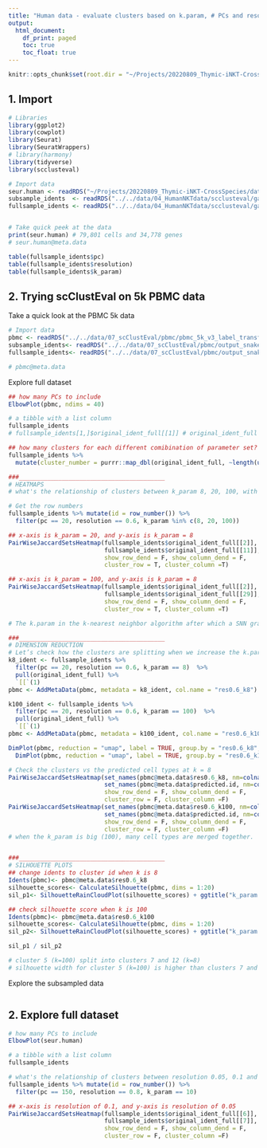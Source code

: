 ```yaml
---
title: "Human data - evaluate clusters based on k.param, # PCs and resolution"
output:
  html_document:
    df_print: paged
    toc: true
    toc_float: true
---
```


```r
knitr::opts_chunk$set(root.dir = "~/Projects/20220809_Thymic-iNKT-CrossSpecies/scripts/human-thymus/")
```


## 1. Import

```r
# Libraries
library(ggplot2)
library(cowplot)
library(Seurat)
library(SeuratWrappers)
# library(harmony)
library(tidyverse)
library(scclusteval)
```

```r
# Import data
seur.human <- readRDS("~/Projects/20220809_Thymic-iNKT-CrossSpecies/data/raw_data/human_data/filtered_seurat_Harmony_07-22-22.RDS")
subsample_idents  <- readRDS("../../data/04_HumanNKTdata/scclusteval/gather_subsample.rds")
fullsample_idents <- readRDS("../../data/04_HumanNKTdata/scclusteval/gather_full_sample.rds")


# Take quick peek at the data
print(seur.human) # 79,801 cells and 34,778 genes
# seur.human@meta.data

table(fullsample_idents$pc)
table(fullsample_idents$resolution)
table(fullsample_idents$k_param)
```


## 2. Trying scClustEval on 5k PBMC data

Take a quick look at the PBMC 5k data
```r
# Import data
pbmc <- readRDS("../../data/07_scClustEval/pbmc/pbmc_5k_v3_label_transfered_from_10k.rds")
subsample_idents<- readRDS("../../data/07_scClustEval/pbmc/output_snakemake/gather_subsample.rds")
fullsample_idents<- readRDS("../../data/07_scClustEval/pbmc/output_snakemake/gather_full_sample.rds")

# pbmc@meta.data
```


Explore full dataset

```r
## how many PCs to include
ElbowPlot(pbmc, ndims = 40)

# a tibble with a list column
fullsample_idents
# fullsample_idents[1,]$original_ident_full[[1]] # original_ident_full is the vector of cells with the cluster number they are assigned to.

## how many clusters for each different comibination of parameter set?
fullsample_idents %>%
  mutate(cluster_number = purrr::map_dbl(original_ident_full, ~length(unique(.x))))

###_________________________________________
# HEATMAPS
# what's the relationship of clusters between k_param 8, 20, 100, with same pc=20 and resolution = 0.6

# Get the row numbers
fullsample_idents %>% mutate(id = row_number()) %>%
  filter(pc == 20, resolution == 0.6, k_param %in% c(8, 20, 100))

## x-axis is k_param = 20, and y-axis is k_param = 8
PairWiseJaccardSetsHeatmap(fullsample_idents$original_ident_full[[2]],
                           fullsample_idents$original_ident_full[[11]],
                           show_row_dend = F, show_column_dend = F,
                           cluster_row = T, cluster_column =T)

## x-axis is k_param = 100, and y-axis is k_param = 8
PairWiseJaccardSetsHeatmap(fullsample_idents$original_ident_full[[2]],
                           fullsample_idents$original_ident_full[[29]],
                           show_row_dend = F, show_column_dend = F,
                           cluster_row = T, cluster_column =T)

# The k.param in the k-nearest neighbor algorithm after which a SNN graph is constructed. This parameter determines the resolution of the clustering where a bigger k yields a more interconnected graph and bigger clusters. We see if we increase the k param to 100, we get fewer number of total number of clusters.

###_________________________________________
# DIMENSION REDUCTION
# Let’s check how the clusters are splitting when we increase the k.param.
k8_ident <- fullsample_idents %>%
  filter(pc == 20, resolution == 0.6, k_param == 8)  %>%
  pull(original_ident_full) %>%
  `[[`(1)
pbmc <- AddMetaData(pbmc, metadata = k8_ident, col.name = "res0.6_k8")

k100_ident <- fullsample_idents %>%
  filter(pc == 20, resolution == 0.6, k_param == 100)  %>%
  pull(original_ident_full) %>%
  `[[`(1)
pbmc <- AddMetaData(pbmc, metadata = k100_ident, col.name = "res0.6_k100")

DimPlot(pbmc, reduction = "umap", label = TRUE, group.by = "res0.6_k8", repel = TRUE) + ggtitle("k_param 8") + NoLegend() |
  DimPlot(pbmc, reduction = "umap", label = TRUE, group.by = "res0.6_k100", repel = TRUE) + ggtitle("k_param 100") + NoLegend()

# Check the clusters vs the predicted cell types at k = 8
PairWiseJaccardSetsHeatmap(set_names(pbmc@meta.data$res0.6_k8, nm=colnames(pbmc)),
                           set_names(pbmc@meta.data$predicted.id, nm=colnames(pbmc)),
                           show_row_dend = F, show_column_dend = F,
                           cluster_row = F, cluster_column =F)
PairWiseJaccardSetsHeatmap(set_names(pbmc@meta.data$res0.6_k100, nm=colnames(pbmc)),
                           set_names(pbmc@meta.data$predicted.id, nm=colnames(pbmc)),
                           show_row_dend = F, show_column_dend = F,
                           cluster_row = F, cluster_column =F)
# when the k_param is big (100), many cell types are merged together.


###_________________________________________
# SILHOUETTE PLOTS
## change idents to cluster id when k is 8
Idents(pbmc)<- pbmc@meta.data$res0.6_k8
silhouette_scores<- CalculateSilhouette(pbmc, dims = 1:20)
sil_p1<- SilhouetteRainCloudPlot(silhouette_scores) + ggtitle("k_param 8")

## check silhouette score when k is 100
Idents(pbmc)<- pbmc@meta.data$res0.6_k100
silhouette_scores<- CalculateSilhouette(pbmc, dims = 1:20)
sil_p2<- SilhouetteRainCloudPlot(silhouette_scores) + ggtitle("k_param 100")

sil_p1 / sil_p2

# cluster 5 (k=100) split into clusters 7 and 12 (k=8)
# silhouette width for cluster 5 (k=100) is higher than clusters 7 and 12 (k=8), suggesting that k=100 is a better option?
```


Explore the subsampled data

```r

```




## 2. Explore full dataset

```r
# how many PCs to include
ElbowPlot(seur.human)

# a tibble with a list column
fullsample_idents

# what's the relationship of clusters between resolution 0.05, 0.1 and 0.3 with the same and k_param
fullsample_idents %>% mutate(id = row_number()) %>%
  filter(pc == 150, resolution == 0.8, k_param == 10)

## x-axis is resolution of 0.1, and y-axis is resolution of 0.05
PairWiseJaccardSetsHeatmap(fullsample_idents$original_ident_full[[6]],
                           fullsample_idents$original_ident_full[[7]],
                           show_row_dend = F, show_column_dend = F,
                           cluster_row = F, cluster_column =F)
```

